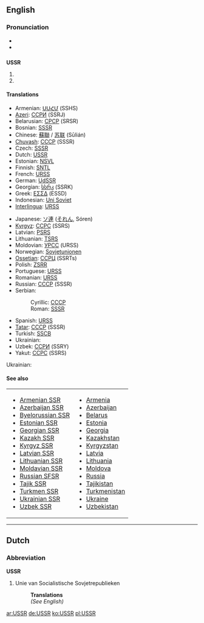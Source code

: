 {{wikipedia}}
==English==

===Pronunciation===
* {{IPA|/ˌjuɛsɛs'ɑ(r)/}}
* {{SAMPA|yu-es-es-ar}}

==={{initialism}}===
'''USSR'''

# {{abbreviation of|Union of Soviet Socialist Republics}}
# {{abbreviation of|Ukrainian Soviet Socialist Republic}}

====Translations====
{{trans-top|Union of Soviet Socialist Republics}}
* Armenian: [[ՍՍՀՄ]] (SSHS)
* [[Azeri]]: [[ССРИ]] (SSRJ)
* Belarusian: [[СРСР]] (SRSR)
* Bosnian: [[SSSR#Bosnian|SSSR]] {{m}}
* Chinese: [[蘇聯]] / [[苏联]] (Sūlián)
* [[Chuvash]]: [[СССР]] (SSSR)
* Czech: [[SSSR]]
* Dutch: [[#Dutch|USSR]]
* Estonian: [[NSVL]]
* Finnish: [[SNTL]]
* French: [[URSS]] {{f}}
* German: [[UdSSR]]
* Georgian: [[სსრკ]] (SSRK)
* Greek: [[ΕΣΣΔ]] (ESSD) {{f}}
* Indonesian: [[Uni Soviet]]
* [[Interlingua]]: [[URSS]]
{{trans-mid}}
* Japanese: [[ソ連]] ([[それん]], Sóren)
* [[Kyrgyz]]: [[ССРС]] (SSRS)
* Latvian: [[PSRS]]
* Lithuanian: [[TSRS]]
* Moldovian: [[УРСС]] (URSS)
* Norwegian: [[Sovjetunionen]]
* [[Ossetian]]: [[ССРЦ]] (SSRTs)
* Polish: [[ZSRR]]
* Portuguese: [[URSS]] {{f}}
* Romanian: [[URSS]]
* Russian: [[СССР]] (SSSR) {{m}}
* Serbian:
*: Cyrillic: [[СССР#Serbian|СССР]] {{m}}
*: Roman: [[SSSR#Serbian|SSSR]] {{m}}
* Spanish: [[URSS]] {{f}}
* [[Tatar]]: [[СССР]] (SSSR)
* Turkish: [[SSCB]]
* Ukrainian: {{t-|uk|СРСР|tr=SRSR|sc=Cyrl}}
* Uzbek: [[ССPИ]] (SSRY)
* Yakut: [[ССРС]] (SSRS)
{{trans-bottom}}

{{trans-top|Ukrainian Soviet Socialist Republic}}
Ukrainian: {{t-|uk|УРСР|tr=URSR|sc=Cyrl}}
{{trans-mid}}
{{trans-bottom}}

====See also====
{| width="275px"
|-
| valign="top" |
* [[Armenian SSR]]
* [[Azerbaijan SSR]]
* [[Byelorussian SSR]]
* [[Estonian SSR]]
* [[Georgian SSR]]
* [[Kazakh SSR]]
* [[Kyrgyz SSR]]
* [[Latvian SSR]]
* [[Lithuanian SSR]]
* [[Moldavian SSR]]
* [[Russian SFSR]]
* [[Tajik SSR]]
* [[Turkmen SSR]]
* [[Ukrainian SSR]]
* [[Uzbek SSR]]
| valign="top" |
* [[Armenia]]
* [[Azerbaijan]]
* [[Belarus]]
* [[Estonia]]
* [[Georgia]]
* [[Kazakhstan]]
* [[Kyrgyzstan]]
* [[Latvia]]
* [[Lithuania]]
* [[Moldova]]
* [[Russia]]
* [[Tajikistan]]
* [[Turkmenistan]]
* [[Ukraine]]
* [[Uzbekistan]]
|}

----

==Dutch==

===Abbreviation===
'''USSR'''

# Unie van Socialistische Sovjetrepublieken
#: '''Translations'''
#: ''(See English)''

[[ar:USSR]]
[[de:USSR]]
[[ko:USSR]]
[[pl:USSR]]